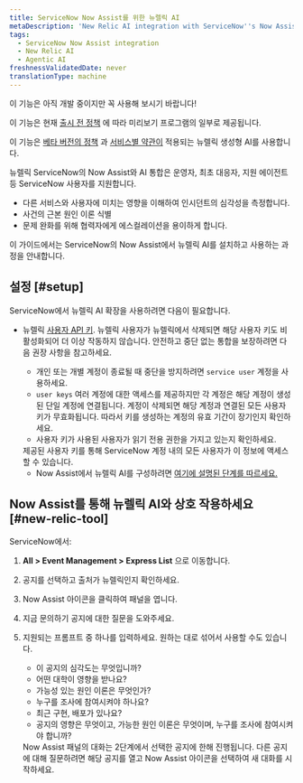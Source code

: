 ```yaml
---
title: ServiceNow Now Assist를 위한 뉴렐릭 AI
metaDescription: 'New Relic AI integration with ServiceNow''s Now Assist will assist ServiceNow users—such as operators, first responders, and support agents - in gauging the severity of an incident by understanding its impact on other services and users, identifying probable root cause theories for an incident, and facilitating escalation to collaborators to mitigate the issue.'
tags:
  - ServiceNow Now Assist integration
  - New Relic AI
  - Agentic AI
freshnessValidatedDate: never
translationType: machine
---
```


<Callout title="시사">
  이 기능은 아직 개발 중이지만 꼭 사용해 보시기 바랍니다!

  이 기능은 현재 [출시 전 정책](/docs/licenses/license-information/referenced-policies/new-relic-pre-release-policy) 에 따라 미리보기 프로그램의 일부로 제공됩니다.

  이 기능은 [베타 버전의 정책](/docs/licenses/license-information/referenced-policies/new-relic-pre-release-policy) 과 [서비스별 약관이](https://newrelic.com/termsandconditions/service-specific) 적용되는 뉴렐릭 생성형 AI를 사용합니다.
</Callout>

뉴렐릭 ServiceNow의 Now Assist와 AI 통합은 운영자, 최초 대응자, 지원 에이전트 등 ServiceNow 사용자를 지원합니다.

* 다른 서비스와 사용자에 미치는 영향을 이해하여 인시던트의 심각성을 측정합니다.
* 사건의 근본 원인 이론 식별
* 문제 완화를 위해 협력자에게 에스컬레이션을 용이하게 합니다.

이 가이드에서는 ServiceNow의 Now Assist에서 뉴렐릭 AI를 설치하고 사용하는 과정을 안내합니다.

## 설정 [#setup]

ServiceNow에서 뉴렐릭 AI 확장을 사용하려면 다음이 필요합니다.

* 뉴렐릭 [사용자 API 키](/docs/apis/intro-apis/new-relic-api-keys/#overview-keys). 뉴렐릭 사용자가 뉴렐릭에서 삭제되면 해당 사용자 키도 비활성화되어 더 이상 작동하지 않습니다. 안전하고 중단 없는 통합을 보장하려면 다음 권장 사항을 참고하세요.

  * 개인 또는 개별 계정이 종료될 때 중단을 방지하려면 `service user` 계정을 사용하세요.
  * `user keys` 여러 계정에 대한 액세스를 제공하지만 각 계정은 해당 계정이 생성된 단일 계정에 연결됩니다. 계정이 삭제되면 해당 계정과 연결된 모든 사용자 키가 무효화됩니다. 따라서 키를 생성하는 계정의 유효 기간이 장기인지 확인하세요.
  * 사용자 키가 사용된 사용자가 읽기 전용 권한을 가지고 있는지 확인하세요.

  <Callout variant="tip" title="메모">
    제공된 사용자 키를 통해 ServiceNow 계정 내의 모든 사용자가 이 정보에 액세스할 수 있습니다.
  </Callout>

  * Now Assist에서 뉴렐릭 AI를 구성하려면 [여기에 설명된 단계를 따르세요.](https://www.servicenow.com/docs/csh?topicname=now-assist-itom-use-aia.html&version=latest)

## Now Assist를 통해 뉴렐릭 AI와 상호 작용하세요 [#new-relic-tool]

ServiceNow에서:

1. <DNT>**All &gt; Event Management &gt; Express List**</DNT> 으로 이동합니다.

2. 공지를 선택하고 출처가 뉴렐릭인지 확인하세요.

3. <DNT>Now Assist</DNT> 아이콘을 클릭하여 패널을 엽니다.

4. 지금 문의하기 공지에 대한 질문을 도와주세요.

5. 지원되는 프롬프트 중 하나를 입력하세요. 원하는 대로 섞어서 사용할 수도 있습니다.

   * 이 공지의 심각도는 무엇입니까?
   * 어떤 대학이 영향을 받나요?
   * 가능성 있는 원인 이론은 무엇인가?
   * 누구를 조사에 참여시켜야 하나요?
   * 최근 구현, 배포가 있나요?
   * 공지의 영향은 무엇이고, 가능한 원인 이론은 무엇이며, 누구를 조사에 참여시켜야 합니까?

   <Callout variant="tip" title="팁">
     Now Assist 패널의 대화는 2단계에서 선택한 공지에 한해 진행됩니다. 다른 공지에 대해 질문하려면 해당 공지를 열고 Now Assist 아이콘을 선택하여 새 대화를 시작하세요.
   </Callout>
